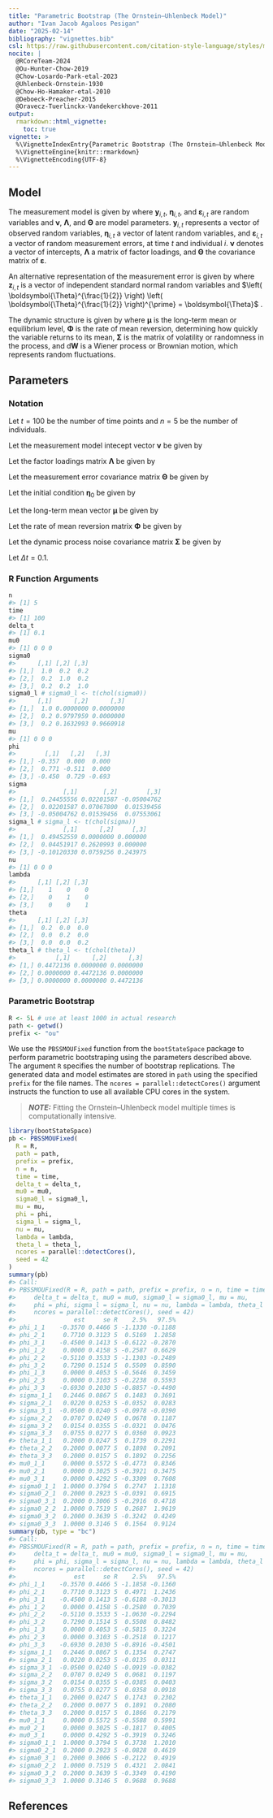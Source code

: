 ```yaml
---
title: "Parametric Bootstrap (The Ornstein–Uhlenbeck Model)"
author: "Ivan Jacob Agaloos Pesigan"
date: "2025-02-14"
bibliography: "vignettes.bib"
csl: https://raw.githubusercontent.com/citation-style-language/styles/master/apa.csl
nocite: |
  @RCoreTeam-2024
  @Ou-Hunter-Chow-2019
  @Chow-Losardo-Park-etal-2023
  @Uhlenbeck-Ornstein-1930
  @Chow-Ho-Hamaker-etal-2010
  @Deboeck-Preacher-2015
  @Oravecz-Tuerlinckx-Vandekerckhove-2011
output:
  rmarkdown::html_vignette:
    toc: true
vignette: >
  %\VignetteIndexEntry{Parametric Bootstrap (The Ornstein–Uhlenbeck Model)}
  %\VignetteEngine{knitr::rmarkdown}
  %\VignetteEncoding{UTF-8}
---
```






## Model

The measurement model is given by
\begin{equation}
  \mathbf{y}_{i, t}
  =
  \boldsymbol{\nu}
  +
  \boldsymbol{\Lambda}
  \boldsymbol{\eta}_{i, t}
  +
  \boldsymbol{\varepsilon}_{i, t},
  \quad
  \mathrm{with}
  \quad
  \boldsymbol{\varepsilon}_{i, t}
  \sim
  \mathcal{N}
  \left(
  \mathbf{0},
  \boldsymbol{\Theta}
  \right)
\end{equation}
where
$\mathbf{y}_{i, t}$,
$\boldsymbol{\eta}_{i, t}$,
and
$\boldsymbol{\varepsilon}_{i, t}$
are random variables
and
$\boldsymbol{\nu}$,
$\boldsymbol{\Lambda}$,
and
$\boldsymbol{\Theta}$
are model parameters.
$\mathbf{y}_{i, t}$
represents a vector of observed random variables,
$\boldsymbol{\eta}_{i, t}$
a vector of latent random variables,
and
$\boldsymbol{\varepsilon}_{i, t}$
a vector of random measurement errors,
at time $t$ and individual $i$.
$\boldsymbol{\nu}$
denotes a vector of intercepts,
$\boldsymbol{\Lambda}$
a matrix of factor loadings,
and
$\boldsymbol{\Theta}$
the covariance matrix of
$\boldsymbol{\varepsilon}$.

An alternative representation of the measurement error
is given by
\begin{equation}
  \boldsymbol{\varepsilon}_{i, t}
  =
  \boldsymbol{\Theta}^{\frac{1}{2}}
  \mathbf{z}_{i, t},
  \quad
  \mathrm{with}
  \quad
  \mathbf{z}_{i, t}
  \sim
  \mathcal{N}
  \left(
  \mathbf{0},
  \mathbf{I}
  \right)
\end{equation}
where
$\mathbf{z}_{i, t}$ is a vector of
independent standard normal random variables and
$\left( \boldsymbol{\Theta}^{\frac{1}{2}} \right) \left( \boldsymbol{\Theta}^{\frac{1}{2}} \right)^{\prime} = \boldsymbol{\Theta}$ .

The dynamic structure is given by
\begin{equation}
  \mathrm{d} \boldsymbol{\eta}_{i, t}
  =
  \boldsymbol{\Phi}
  \left(
  \boldsymbol{\eta}_{i, t}
  -
  \boldsymbol{\mu}
  \right)
  \mathrm{d}t
  +
  \boldsymbol{\Sigma}^{\frac{1}{2}}
  \mathrm{d}
  \mathbf{W}_{i, t}
\end{equation}
where
$\boldsymbol{\mu}$
is the long-term mean or equilibrium level,
$\boldsymbol{\Phi}$
is the rate of mean reversion,
determining how quickly the variable returns to its mean,
$\boldsymbol{\Sigma}$
is the matrix of volatility
or randomness in the process, and
$\mathrm{d}\boldsymbol{W}$
is a Wiener process or Brownian motion,
which represents random fluctuations.

## Parameters

### Notation

Let $t = 100$ be the number of time points and $n = 5$ be the number of individuals.

Let the measurement model intecept vector $\boldsymbol{\nu}$ be given by

\begin{equation}
\boldsymbol{\nu}
=
\left(
\begin{array}{c}
  0 \\
  0 \\
  0 \\
\end{array}
\right) .
\end{equation}

Let the factor loadings matrix $\boldsymbol{\Lambda}$ be given by

\begin{equation}
\boldsymbol{\Lambda}
=
\left(
\begin{array}{ccc}
  1 & 0 & 0 \\
  0 & 1 & 0 \\
  0 & 0 & 1 \\
\end{array}
\right) .
\end{equation}

Let the measurement error covariance matrix $\boldsymbol{\Theta}$ be given by

\begin{equation}
\boldsymbol{\Theta}
=
\left(
\begin{array}{ccc}
  0.2 & 0 & 0 \\
  0 & 0.2 & 0 \\
  0 & 0 & 0.2 \\
\end{array}
\right) .
\end{equation}

Let the initial condition
$\boldsymbol{\eta}_{0}$
be given by

\begin{equation}
\boldsymbol{\eta}_{0} \sim \mathcal{N} \left( \boldsymbol{\mu}_{\boldsymbol{\eta} \mid 0}, \boldsymbol{\Sigma}_{\boldsymbol{\eta} \mid 0} \right)
\end{equation}

\begin{equation}
\boldsymbol{\mu}_{\boldsymbol{\eta} \mid 0}
=
\left(
\begin{array}{c}
  0 \\
  0 \\
  0 \\
\end{array}
\right)
\end{equation}

\begin{equation}
\boldsymbol{\Sigma}_{\boldsymbol{\eta} \mid 0}
=
\left(
\begin{array}{ccc}
  1 & 0.2 & 0.2 \\
  0.2 & 1 & 0.2 \\
  0.2 & 0.2 & 1 \\
\end{array}
\right) .
\end{equation}

Let the long-term mean vector $\boldsymbol{\mu}$ be given by

\begin{equation}
\boldsymbol{\mu}
=
\left(
\begin{array}{c}
  0 \\
  0 \\
  0 \\
\end{array}
\right) .
\end{equation}

Let the rate of mean reversion matrix $\boldsymbol{\Phi}$ be given by

\begin{equation}
\boldsymbol{\Phi}
=
\left(
\begin{array}{ccc}
  -0.357 & 0 & 0 \\
  0.771 & -0.511 & 0 \\
  -0.45 & 0.729 & -0.693 \\
\end{array}
\right) .
\end{equation}

Let the dynamic process noise covariance matrix $\boldsymbol{\Sigma}$ be given by

\begin{equation}
\boldsymbol{\Sigma}
=
\left(
\begin{array}{ccc}
  0.2445556 & 0.0220159 & -0.0500476 \\
  0.0220159 & 0.070678 & 0.0153946 \\
  -0.0500476 & 0.0153946 & 0.0755306 \\
\end{array}
\right) .
\end{equation}

Let $\Delta t = 0.1$.

### R Function Arguments


``` r
n
#> [1] 5
time
#> [1] 100
delta_t
#> [1] 0.1
mu0
#> [1] 0 0 0
sigma0
#>      [,1] [,2] [,3]
#> [1,]  1.0  0.2  0.2
#> [2,]  0.2  1.0  0.2
#> [3,]  0.2  0.2  1.0
sigma0_l # sigma0_l <- t(chol(sigma0))
#>      [,1]      [,2]      [,3]
#> [1,]  1.0 0.0000000 0.0000000
#> [2,]  0.2 0.9797959 0.0000000
#> [3,]  0.2 0.1632993 0.9660918
mu
#> [1] 0 0 0
phi
#>        [,1]   [,2]   [,3]
#> [1,] -0.357  0.000  0.000
#> [2,]  0.771 -0.511  0.000
#> [3,] -0.450  0.729 -0.693
sigma
#>             [,1]       [,2]        [,3]
#> [1,]  0.24455556 0.02201587 -0.05004762
#> [2,]  0.02201587 0.07067800  0.01539456
#> [3,] -0.05004762 0.01539456  0.07553061
sigma_l # sigma_l <- t(chol(sigma))
#>             [,1]      [,2]     [,3]
#> [1,]  0.49452559 0.0000000 0.000000
#> [2,]  0.04451917 0.2620993 0.000000
#> [3,] -0.10120330 0.0759256 0.243975
nu
#> [1] 0 0 0
lambda
#>      [,1] [,2] [,3]
#> [1,]    1    0    0
#> [2,]    0    1    0
#> [3,]    0    0    1
theta
#>      [,1] [,2] [,3]
#> [1,]  0.2  0.0  0.0
#> [2,]  0.0  0.2  0.0
#> [3,]  0.0  0.0  0.2
theta_l # theta_l <- t(chol(theta))
#>           [,1]      [,2]      [,3]
#> [1,] 0.4472136 0.0000000 0.0000000
#> [2,] 0.0000000 0.4472136 0.0000000
#> [3,] 0.0000000 0.0000000 0.4472136
```

### Parametric Bootstrap


``` r
R <- 5L # use at least 1000 in actual research
path <- getwd()
prefix <- "ou"
```

We use the `PBSSMOUFixed` function from the `bootStateSpace` package to perform parametric bootstraping using the parameters described above.
The argument `R` specifies the number of bootstrap replications.
The generated data and model estimates are stored in `path` using the specified `prefix` for the file names.
The `ncores = parallel::detectCores()` argument instructs the function to use all available CPU cores in the system.

> **_NOTE:_**  Fitting the Ornstein–Uhlenbeck model multiple times is computationally intensive. 


``` r
library(bootStateSpace)
pb <- PBSSMOUFixed(
  R = R,
  path = path,
  prefix = prefix,
  n = n,
  time = time,
  delta_t = delta_t,
  mu0 = mu0,
  sigma0_l = sigma0_l,
  mu = mu,
  phi = phi,
  sigma_l = sigma_l,
  nu = nu,
  lambda = lambda,
  theta_l = theta_l,
  ncores = parallel::detectCores(),
  seed = 42
)
summary(pb)
#> Call:
#> PBSSMOUFixed(R = R, path = path, prefix = prefix, n = n, time = time, 
#>     delta_t = delta_t, mu0 = mu0, sigma0_l = sigma0_l, mu = mu, 
#>     phi = phi, sigma_l = sigma_l, nu = nu, lambda = lambda, theta_l = theta_l, 
#>     ncores = parallel::detectCores(), seed = 42)
#>                est     se R    2.5%   97.5%
#> phi_1_1    -0.3570 0.4466 5 -1.1330 -0.1188
#> phi_2_1     0.7710 0.3123 5  0.5169  1.2858
#> phi_3_1    -0.4500 0.1413 5 -0.6122 -0.2870
#> phi_1_2     0.0000 0.4158 5 -0.2587  0.6629
#> phi_2_2    -0.5110 0.3533 5 -1.1303 -0.2489
#> phi_3_2     0.7290 0.1514 5  0.5509  0.8590
#> phi_1_3     0.0000 0.4053 5 -0.5646  0.3459
#> phi_2_3     0.0000 0.3103 5 -0.2238  0.5593
#> phi_3_3    -0.6930 0.2030 5 -0.8857 -0.4490
#> sigma_1_1   0.2446 0.0867 5  0.1483  0.3691
#> sigma_2_1   0.0220 0.0253 5 -0.0352  0.0283
#> sigma_3_1  -0.0500 0.0240 5 -0.0978 -0.0390
#> sigma_2_2   0.0707 0.0249 5  0.0678  0.1187
#> sigma_3_2   0.0154 0.0355 5 -0.0321  0.0476
#> sigma_3_3   0.0755 0.0277 5  0.0360  0.0923
#> theta_1_1   0.2000 0.0247 5  0.1739  0.2291
#> theta_2_2   0.2000 0.0077 5  0.1898  0.2091
#> theta_3_3   0.2000 0.0157 5  0.1892  0.2256
#> mu0_1_1     0.0000 0.5572 5 -0.4773  0.8346
#> mu0_2_1     0.0000 0.3025 5 -0.3921  0.3475
#> mu0_3_1     0.0000 0.4292 5 -0.3309  0.7608
#> sigma0_1_1  1.0000 0.3794 5  0.2747  1.1318
#> sigma0_2_1  0.2000 0.2923 5 -0.0391  0.6915
#> sigma0_3_1  0.2000 0.3006 5 -0.2916  0.4718
#> sigma0_2_2  1.0000 0.7519 5  0.2687  1.9619
#> sigma0_3_2  0.2000 0.3639 5 -0.3242  0.4249
#> sigma0_3_3  1.0000 0.3146 5  0.1564  0.9124
summary(pb, type = "bc")
#> Call:
#> PBSSMOUFixed(R = R, path = path, prefix = prefix, n = n, time = time, 
#>     delta_t = delta_t, mu0 = mu0, sigma0_l = sigma0_l, mu = mu, 
#>     phi = phi, sigma_l = sigma_l, nu = nu, lambda = lambda, theta_l = theta_l, 
#>     ncores = parallel::detectCores(), seed = 42)
#>                est     se R    2.5%   97.5%
#> phi_1_1    -0.3570 0.4466 5 -1.1858 -0.1360
#> phi_2_1     0.7710 0.3123 5  0.4971  1.2436
#> phi_3_1    -0.4500 0.1413 5 -0.6188 -0.3013
#> phi_1_2     0.0000 0.4158 5 -0.2580  0.7039
#> phi_2_2    -0.5110 0.3533 5 -1.0630 -0.2294
#> phi_3_2     0.7290 0.1514 5  0.5508  0.8482
#> phi_1_3     0.0000 0.4053 5 -0.5815  0.3224
#> phi_2_3     0.0000 0.3103 5 -0.2518  0.1217
#> phi_3_3    -0.6930 0.2030 5 -0.8916 -0.4501
#> sigma_1_1   0.2446 0.0867 5  0.1354  0.2747
#> sigma_2_1   0.0220 0.0253 5 -0.0135  0.0311
#> sigma_3_1  -0.0500 0.0240 5 -0.0919 -0.0382
#> sigma_2_2   0.0707 0.0249 5  0.0681  0.1197
#> sigma_3_2   0.0154 0.0355 5 -0.0385  0.0403
#> sigma_3_3   0.0755 0.0277 5  0.0358  0.0918
#> theta_1_1   0.2000 0.0247 5  0.1743  0.2302
#> theta_2_2   0.2000 0.0077 5  0.1891  0.2080
#> theta_3_3   0.2000 0.0157 5  0.1866  0.2179
#> mu0_1_1     0.0000 0.5572 5 -0.5588  0.5991
#> mu0_2_1     0.0000 0.3025 5 -0.1817  0.4005
#> mu0_3_1     0.0000 0.4292 5 -0.3919  0.3246
#> sigma0_1_1  1.0000 0.3794 5  0.3738  1.2010
#> sigma0_2_1  0.2000 0.2923 5 -0.0828  0.4619
#> sigma0_3_1  0.2000 0.3006 5 -0.2122  0.4919
#> sigma0_2_2  1.0000 0.7519 5  0.4321  2.0841
#> sigma0_3_2  0.2000 0.3639 5 -0.3349  0.4190
#> sigma0_3_3  1.0000 0.3146 5  0.9688  0.9688
```

## References


